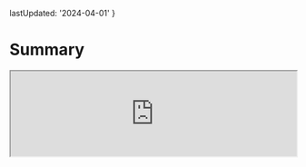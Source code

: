   lastUpdated: '2024-04-01'
}

# Summary

<iframe
  width='100%'
  style={{
    aspectRatio: '16 / 9',
  }}
  src='https://www.youtube.com/embed/2RBypZuv0ZU?si=XK-0h1v-JnMbHHd8&amp;start=837'
  title='Component Composition and Summary | Todo App with React, TypeScript, TDD | Frontend Hire'
  allow='accelerometer; autoplay; clipboard-write; encrypted-media; gyroscope; picture-in-picture; web-share'
  allowFullScreen
/>

We learned a lot of things in this mini-course.

Though, we would love to continue this course to a full-fledged application. There are too many tutorials that teach you how to build a full-fledged application. We will not be doing that here.

Our goal was to teach you how to build a React application while learning some of the best practices in React and using TypeScript without much hassle. We also saw how TDD can help us write more confident code.

You could and should use this as a starting point to build your application. A to-do application (there are actual apps that make millions in revenue) can be a resume-worthy project. You can add more features to it and make it more interesting. Remember the optional priority prop? Try starting there.

Also, you could try this exact course in Svelte: [Todo App | Frontend Hire](/courses/todo-app-svelte/overview)